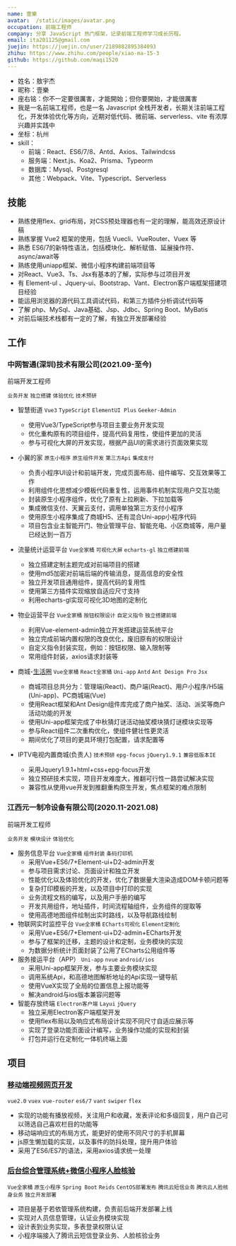```yaml
---
name: 壹樂
avatar:  /static/images/avatar.png
occupation: 前端工程师
company: 分享 JavaScript 热门框架，记录前端工程师学习成长历程。
email: ita201125@gmail.com
juejin: https://juejin.cn/user/2189882895384093
zhihu: https://www.zhihu.com/people/xiao-ma-15-3
github: https://github.com/maqi1520
---
```


- 姓名：敖宇杰
- 昵称：壹樂
- 座右铭：你不一定要很厲害，才能開始；但你要開始，才能很厲害
- 我是一名前端工程师，也是一名 Javascript 全栈开发者，长期关注前端工程化，开发体验优化等方向，近期对低代码、微前端、serverless、vite 有浓厚兴趣并实践中
- 坐标：杭州
- skill：
  - 前端：React、ES6/7/8、Antd、Axios、Tailwindcss
  - 服务端：Next.js、Koa2、Prisma、Typeorm
  - 数据库：Mysql、Postgresql
  - 其他：Webpack、Vite、Typescript、Serverless

## 技能

- 熟练使用flex、grid布局，对CSS预处理器也有一定的理解，能高效还原设计稿
- 熟练掌握 Vue2 框架的使用，包括 Vuecli、VueRouter、Vuex 等
- 熟悉 ES6/7的新特性语法，包括模块化、解析赋值、延展操作符、async/await等
- 熟练使用uniapp框架、微信小程序构建前端项目等
- 对React、Vue3、Ts、Jsx有基本的了解，实际参与过项目开发
- 有 Element-ul 、Jquery-ui、Bootstrap、Vant、Electron客户端框架搭建项目经验
- 能运用浏览器的源代码工具调试代码，和第三方插件分析调试代码等
- 了解 php、MySql、Java基础、Jsp、Jdbc、Spring Boot、MyBatis
- 对前后端技术栈都有一定的了解，有独立开发部署经验

## 工作

### 中网智通(深圳)技术有限公司(2021.09-至今)

前端开发工程师

`业务开发` `独立搭建`  `体验优化`  `技术预研`

- 智慧街道
  `Vue3` `TypeScript`  `ElementUI Plus`  `Geeker-Admin`
  
  - 使用Vue3/TypeScript参与项目主要业务开发实现
  - 优化重构原有的项目组件，提高代码复用性，使组件更加的灵活
  - 参与可视化大屏的开发实现，根据产品UI的需求进行页面效果实现

- 小翼的家
  `原生小程序` `原生组件开发` `第三方Api` `集成支付` 
  
  - 负责小程序UI设计和前端开发，完成页面布局、组件编写、交互效果等工作
  - 利用组件化思想减少模板代码重复性，运用事件机制实现用户交互功能
  - 封装原生小程序组件，优化了原有上拉刷新、下拉加载等
  - 集成微信支付、天翼云支付，调用单独第三方支付小程序
  - 使用原生小程序集成了商城H5、还有混合Uni-app小程序代码
  - 项目包含业主智能开门、物业管理平台、智能充电、小区商城等，用户量已经达到一百万

- 流量统计运营平台
  `Vue全家桶` `可视化大屏` `echarts-gl` `独立搭建前端`
  
  - 独立搭建定制主题完成对前端项目的搭建
  - 使用md5加密对前端后端的传输消息，提高信息的安全性
  - 独立开发项目通用组件，提高代码的复用性
  - 使用第三方插件实现缩放自适应尺寸支持
  - 利用echarts-gl实现可视化3D地图的定制化

- 物业运营平台
  `Vue全家桶` `按钮权限设计` `自定义指令` `独立搭建前端`
  
  - 利用Vue-element-admin独立开发搭建运营系统平台
  - 独立完成前端内置权限的改良优化，废旧原有的权限设计
  - 自定义指令封装实现，例如：按钮权限、输入限制等
  - 常用组件封装，axios请求封装等

- 商城-[生活圈](https://mallh5.zhisheyun.com/)
  `Vue全家桶` `React全家桶` `Uni-app`  `Antd` `Ant Design Pro` `Jsx`
  
  - 商城项目总共分为：管理端(React)、商户端(React)、用户小程序/H5端(Uni-app)、PC商城端(Vue)
  - 使用React框架和Ant Design组件库完成了商户抽奖、活动、派奖等商户活动功能的开发
  - 使用Uni-app框架完成了中秋猜灯谜活动抽奖模块猜灯谜模块实现等
  - 参与React组件二次重构优化，使组件健壮性更灵活
  - 期间优化了项目的更具环境打包配置，请求配置等

- IPTV电视内置商城(负责人)
  `技术预研` `epg-focus`  `jQuery1.9.1` `兼容低版本IE`
  
  - 采用Jquery1.9.1+html+css+epg-focus开发
  - 独立预研技术实现，项目开发难度大，推翻可行性一路尝试解决实现
  - 兼容性从使用vue开发到推翻重构原生开发，焦点框架的难点限制

### 江西元一制冷设备有限公司(2020.11-2021.08)

前端开发工程师

`业务开发` `模块设计`  `体验优化`

- 服务信息平台
  `Vue全家桶` `组件封装` `条码打印机`  
  - 采用Vue+ES6/7+Element-ui+D2-admin开发
  - 参与项目需求讨论、页面设计和独立开发
  - 性能优化以及体验优化的开发，优化了数据量大渲染造成DOM卡顿问题等
  - 复杂打印模板的开发，以及项目中打印的实现
  - 业务流程文档的编写，以及用户手册的编写
  - 开发共用组件，地址插件，时间流程轴组件，业务组件的提取等
  - 使用高德地图组件绘制出实时路线，以及导航路线绘制
- 物联网实时监控平台
  `Vue全家桶` `ECharts可视化`  `Element定制化`  
  - 采用Vue+ES6/7+Element-ui+D2-admin+ECharts开发
  - 参与了框架的迁移，主题的设计和定制，业务模块的实现
  - 为数据分析统计页面封装了公用了ECharts公用组件等
- 服务接运平台（APP）
  `Uni-app` `nvue`  `android/ios`  
  - 采用Uni-app框架开发，参与主要业务模块实现
  - 调用系统Api，和高德地图解析地址的Api实现一键导航
  - 使用VueX实现了全局的位置信息上报功能等
  - 解决android与ios版本兼容问题等
- 智能存放终端
  `Electron客户端` `Layui` `jQuery`
  - 独立采用Electron客户端框架开发
  - 使用flex布局以及响应式布局设计实现不同尺寸自适应展示等
  - 实现了登录功能页面设计编写，业务操作功能的实现和封装
  - 打包并运行在定制化一体机终端上面

## 项目

### [移动端视频网页开发](http://iskr.gitee.io/works/#/)

`vue2.0` `vuex`  `vue-router` `es6/7` `vant` `swiper`  `flex`

- 实现的功能有播放视频，关注用户和收藏，发表评论和多级回复，用户自己可以筛选自己喜欢栏目的功能等
- 移动端响应式的布局方式，能更好的使用不同尺寸的手机屏幕
- js原生懒加载的实现，以及事件的防抖处理，提升用户体验
- 采用了ES6/ES7的语法，采用axios请求统一处理

### [后台综合管理系统+微信小程序人脸核验](https://gitee.com/iskr/hnhg)

`Vue全家桶` `原生小程序` `Spring Boot` `Reids` `CentOS部署发布` `腾讯云短信业务` `腾讯云人脸核身业务` `独立开发部署`

- 项目是基于若依管理系统构建，负责前后端开发部署上线
- 实现对人员信息管理，认证业务模块实现
- 设计表到业务实现，多表登录权限认证
- 小程序端接入了腾讯云短信登录业务、人脸核验业务